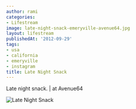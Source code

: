 ```yaml
---
author: rami
categories:
- Lifestream
image: late-night-snack-emeryville-avenue64.jpg
layout: lifestream
publishedAt: '2012-09-29'
tags:
- usa
- california
- emeryville
- instagram
title: Late Night Snack
---
```


Late night snack. | at Avenue64

![Late Night Snack](/assets/images/content/lifestream/late-night-snack-emeryville-avenue64.jpg)
